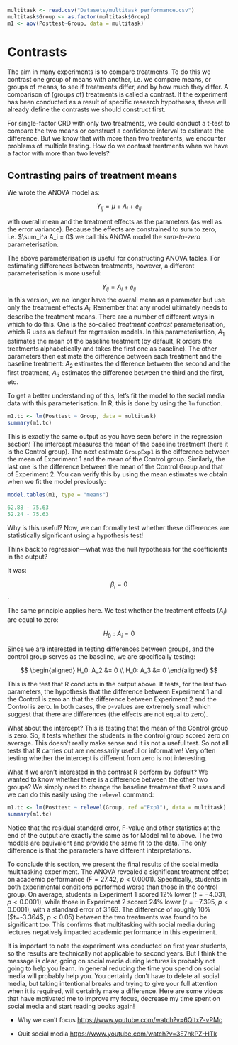 ```r
multitask <- read.csv("Datasets/multitask_performance.csv")
multitask$Group <- as.factor(multitask$Group)
m1 <- aov(Posttest~Group, data = multitask)
```

# Contrasts

The aim in many experiments is to compare treatments. To do this we contrast one group of means with another, i.e. we compare means, or groups of means, to see if treatments differ, and by how much they differ. A comparison of (groups of) treatments is called a contrast. If the experiment has been conducted as a result of specific research hypotheses, these will already define the contrasts we should construct first.

For single-factor CRD with only two treatments, we could conduct a t-test to compare the two means or construct a confidence interval to estimate the difference. But we know that with more than two treatments, we encounter problems of multiple testing. How do we contrast treatments when we have a factor with more than two levels?

## Contrasting pairs of treatment means {.unnumbered}

We wrote the ANOVA model as:

$$Y_{ij} = \mu + A_i + e_{ij}$$

with overall mean and the treatment effects as the parameters (as well as the error variance). Because the effects are constrained to sum to zero, i.e. $\sum_i^a A_i = 0$ we call this ANOVA model the *sum-to-zero* parameterisation.

The above parameterisation is useful for constructing ANOVA tables. For estimating differences between treatments, however, a different parameterisation is more useful:

$$Y_{ij} = A_i + e_{ij}$$ In this version, we no longer have the overall mean as a parameter but use only the treatment effects $A_i$. Remember that any model ultimately needs to describe the treatment means. There are a number of different ways in which to do this. One is the so-called *treatment contrast* parameterisation, which R uses as default for regression models. In this parameterisation, $A_1$ estimates the mean of the baseline treatment (by default, R orders the treatments alphabetically and takes the first one as baseline). The other parameters then estimate the difference between each treatment and the baseline treatment: $A_2$ estimates the difference between the second and the first treatment, $A_3$ estimates the difference between the third and the first, etc.

To get a better understanding of this, let's fit the model to the social media data with this parameterisation. In R, this is done by using the `lm` function.

```r

m1.tc <- lm(Posttest ~ Group, data = multitask)
summary(m1.tc)

```

This is exactly the same output as you have seen before in the regression section! The intercept measures the mean of the baseline treatment (here it is the Control group). The next estimate `GroupExp1` is the difference between the mean of Experiment 1 and the mean of the Control group. Similarly, the last one is the difference between the mean of the Control Group and that of Experiment 2. You can verify this by using the mean estimates we obtain when we fit the model previously:

```r
model.tables(m1, type = "means")

62.88 - 75.63
52.24 - 75.63

```

Why is this useful? Now, we can formally test whether these differences are statistically significant using a hypothesis test!

Think back to regression—what was the null hypothesis for the coefficients in the output?

It was:

$$\beta_i = 0$$.

The same principle applies here. We test whether the treatment effects ($A_i$) are equal to zero:

$$H_0: A_i = 0$$

Since we are interested in testing differences between groups, and the control group serves as the baseline, we are specifically testing:

$$
\begin{aligned}
H_0: A_2 &= 0 \\ 
H_0: A_3 &= 0
\end{aligned}
$$

This is the test that R conducts in the output above. It tests, for the last two parameters, the hypothesis that the difference between Experiment 1 and the Control is zero an that the difference between Experiment 2 and the Control is zero. In both cases, the p-values are extremely small which suggest that there are differences (the effects are not equal to zero).

What about the intercept? This is testing that the mean of the Control group is zero. So, it tests whether the students in the control group scored zero on average. This doesn't really make sense and it is not a useful test. So not all tests that R carries out are necessarily useful or informative! Very often testing whether the intercept is different from zero is not interesting.

What if we aren't interested in the contrast R perform by default? We wanted to know whether there is a difference between the other two groups? We simply need to change the baseline treatment that R uses and we can do this easily using the `relevel` command:

```r

m1.tc <- lm(Posttest ~ relevel(Group, ref ="Exp1"), data = multitask)
summary(m1.tc)

```

Notice that the residual standard error, F-value and other statistics at the end of the output are exactly the same as for Model m1.tc above. The two models are equivalent and provide the same fit to the data. The only difference is that the parameters have different interpretations.

To conclude this section, we present the final results of the social media multitasking experiment. The ANOVA revealed a significant treatment effect on academic performance ($F = 27.42$, $p < 0.0001$). Specifically, students in both experimental conditions performed worse than those in the control group. On average, students in Experiment 1 scored 12% lower ($t = -4.031$, $p < 0.0001$), while those in Experiment 2 scored 24% lower ($t = -7.395$, $p < 0.0001$), with a standard error of 3.163. The difference of roughly 10% (\$t=-3.364\$, $p<0.05$) between the two treatments was found to be significant too. This confirms that multitasking with social media during lectures negatively impacted academic performance in this experiment.

It is important to note the experiment was conducted on first year students, so the results are technically not applicable to second years. But I think the message is clear, going on social media during lectures is probably not going to help you learn. In general reducing the time you spend on social media will probably help you. You certainly don't have to delete all social media, but taking intentional breaks and trying to give your full attention when it is required, will certainly make a difference. Here are some videos that have motivated me to improve my focus, decrease my time spent on social media and start reading books again!

-   Why we can't focus <https://www.youtube.com/watch?v=6QltxZ-vPMc>

-   Quit social media <https://www.youtube.com/watch?v=3E7hkPZ-HTk>
